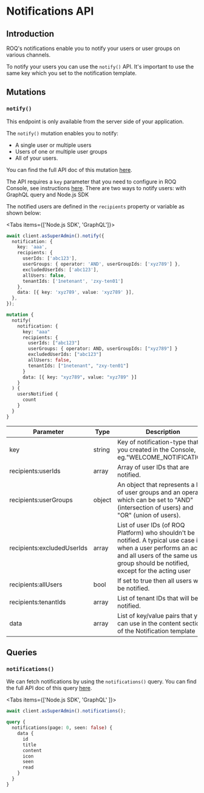 
# Notifications API

## Introduction

ROQ's notifications enable you to notify your users or user groups on various channels.

To notify your users you can use the `notify()` API. It's important to use the same key which you set to the notification template.

## Mutations

### `notify()`

<Callout type="info" emoji="ℹ️">
  This endpoint is only available from the server side of your application.
</Callout>

The `notify()` mutation enables you to notify:

* A single user or multiple users
* Users of one or multiple user groups
* All of your users.

You can find the full API doc of this mutation [here](https://mars-pp.roq-platform.com/docs/#mutation-notify).

The API requires a `key` parameter that you need to configure in ROQ Console, see instructions [here](/notifications/tutorials/add-notifications). There are two ways to notify users: with GraphQL query and Node.js SDK

The notified users are defined in the `recipients` property or variable as shown below:

<Tabs items={['Node.js SDK', 'GraphQL']}><Tab>
```ts
await client.asSuperAdmin().notify({
  notification: {
    key: 'aaa',
    recipients: {
      userIds: ['abc123'],
      userGroups: { operator: 'AND', userGroupIds: ['xyz789'] },
      excludedUserIds: ['abc123'],
      allUsers: false,
      tenantIds: ['1netenant', 'zxy-ten01']
    },
    data: [{ key: 'xyz789', value: 'xyz789' }],
  },
});
```
</Tab>
<Tab>

```graphql
mutation {
  notify(
    notification: {
      key: "aaa"
      recipients: {
        userIds: ["abc123"]
        userGroups: { operator: AND, userGroupIds: ["xyz789"] }
        excludedUserIds: ["abc123"]
        allUsers: false,
        tenantIds: ["1netenant", "zxy-ten01"]
      }
      data: [{ key: "xyz789", value: "xyz789" }]
    }
  ) {
    usersNotified {
      count
    }
  }
}

```
</Tab>
</Tabs>


| Parameter               | Type    | Description |
|-------------------------|---------|-------------|
| key                     | string  | Key of notification-type that you created in the Console, eg."WELCOME_NOTIFICATION" |
| recipients:userIds      | array   | Array of user IDs that are notified. |
| recipients:userGroups   | object  | An object that represents a list of user groups and an operator which can be set to "AND"(intersection of users) and "OR" (union of users). |
| recipients:excludedUserIds | array   | List of user IDs (of ROQ Platform) who shouldn't be notified. A typical use case is when a user performs an action and all users of the same user group should be notified, except for the acting user |
| recipients:allUsers     | bool    | If set to true then all users will be notified. |
| recipients:tenantIds     | array    | List of tenant IDs that  will be notified. |
| data                    | array   | List of key/value pairs that you can use in the content section of the Notification template |


## Queries

### `notifications()`

We can fetch notifications by using the `notifications()` query. You can find the full API doc of this query [here](https://mars-pp.roq-platform.com/docs/#query-notifications).


<Tabs items={['Node.js SDK', 'GraphQL' ]}><Tab>
```ts
await client.asSuperAdmin().notifications();
```
</Tab>
<Tab>

```graphql
query {
  notifications(page: 0, seen: false) {
    data {
      id
      title
      content
      icon
      seen
      read
    }
  }
}
```
</Tab></Tabs>
